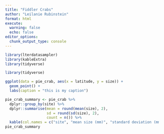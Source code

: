 ```yaml
---
title: "Fiddler Crabs"
author: "Leilanie Rubinstein"
format: html
execute: 
  warning: false
  echo: false
editor_options: 
  chunk_output_type: console
---
```


```r
library(lterdatasampler)
library(kableExtra)
library(tidyverse)
```

```r
library(tidyverse)

ggplot(data = pie_crab, aes(x = latitude, y = size)) +
  geom_point() +
  labs(caption = "this is my caption")
```



```r
pie_crab_summary <- pie_crab %>%
  dplyr::group_by(site) %>%
  dplyr::summarise(mean = round(mean(size), 2),
                   sd = round(sd(size), 2),
                   count = n()) %>%
  kable(col.names = c("site", "mean size (mm)", "standard deviation (mm)", "count"))
pie_crab_summary

```

